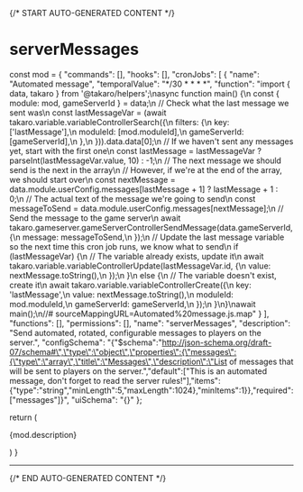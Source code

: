 {/* START AUTO-GENERATED CONTENT */}

# serverMessages

  const mod = {
  "commands": [],
  "hooks": [],
  "cronJobs": [
    {
      "name": "Automated message",
      "temporalValue": "*/30 * * * *",
      "function": "import { data, takaro } from '@takaro/helpers';\nasync function main() {\n    const { module: mod, gameServerId } = data;\n    // Check what the last message we sent was\n    const lastMessageVar = (await takaro.variable.variableControllerSearch({\n        filters: {\n            key: ['lastMessage'],\n            moduleId: [mod.moduleId],\n            gameServerId: [gameServerId],\n        },\n    })).data.data[0];\n    // If we haven't sent any messages yet, start with the first one\n    const lastMessage = lastMessageVar ? parseInt(lastMessageVar.value, 10) : -1;\n    // The next message we should send is the next in the array\n    // However, if we're at the end of the array, we should start over\n    const nextMessage = data.module.userConfig.messages[lastMessage + 1] ? lastMessage + 1 : 0;\n    // The actual text of the message we're going to send\n    const messageToSend = data.module.userConfig.messages[nextMessage];\n    // Send the message to the game server\n    await takaro.gameserver.gameServerControllerSendMessage(data.gameServerId, {\n        message: messageToSend,\n    });\n    // Update the last message variable so the next time this cron job runs, we know what to send\n    if (lastMessageVar) {\n        // The variable already exists, update it\n        await takaro.variable.variableControllerUpdate(lastMessageVar.id, {\n            value: nextMessage.toString(),\n        });\n    }\n    else {\n        // The variable doesn't exist, create it\n        await takaro.variable.variableControllerCreate({\n            key: 'lastMessage',\n            value: nextMessage.toString(),\n            moduleId: mod.moduleId,\n            gameServerId: gameServerId,\n        });\n    }\n}\nawait main();\n//# sourceMappingURL=Automated%20message.js.map"
    }
  ],
  "functions": [],
  "permissions": [],
  "name": "serverMessages",
  "description": "Send automated, rotated, configurable messages to players on the server.",
  "configSchema": "{\"$schema\":\"http://json-schema.org/draft-07/schema#\",\"type\":\"object\",\"properties\":{\"messages\":{\"type\":\"array\",\"title\":\"Messages\",\"description\":\"List of messages that will be sent to players on the server.\",\"default\":[\"This is an automated message, don't forget to read the server rules!\"],\"items\":{\"type\":\"string\",\"minLength\":5,\"maxLength\":1024},\"minItems\":1}},\"required\":[\"messages\"]}",
  "uiSchema": "{}"
};

  return (
    <div>
      <p>{mod.description}</p>
      <Commands commands={mod.commands} />
      <CronJobs cronJobs={mod.cronJobs} />
      <Hooks hooks={mod.hooks} />
      <Config configSchema={mod.configSchema} />
    </div>
  )
}

<Module />

---
{/* END AUTO-GENERATED CONTENT */}